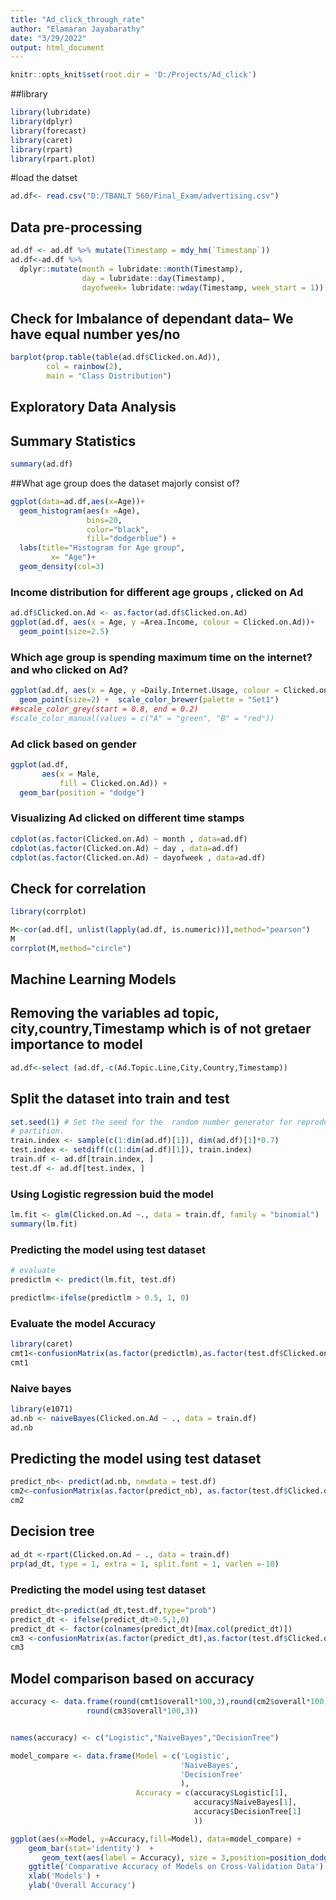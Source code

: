 ```yaml
---
title: "Ad_click_through_rate"
author: "Elamaran Jayabarathy"
date: "3/29/2022"
output: html_document
---
```



```r

knitr::opts_knit$set(root.dir = 'D:/Projects/Ad_click')
```


##library

```r
library(lubridate)
library(dplyr)
library(forecast)
library(caret)
library(rpart)
library(rpart.plot)

```
#load the datset

```r
ad.df<- read.csv("D:/TBANLT 560/Final_Exam/advertising.csv")

```
## Data pre-processing


```r

ad.df <- ad.df %>% mutate(Timestamp = mdy_hm(`Timestamp`))
ad.df<-ad.df %>%
  dplyr::mutate(month = lubridate::month(Timestamp), 
                day = lubridate::day(Timestamp),
                dayofweek= lubridate::wday(Timestamp, week_start = 1))


```



## Check for Imbalance of dependant data-- We have equal number yes/no

```r

barplot(prop.table(table(ad.df$Clicked.on.Ad)),
        col = rainbow(2),
        main = "Class Distribution")

```



## Exploratory Data  Analysis

## Summary Statistics
```r

summary(ad.df)
```


##What age group does the dataset majorly consist of?

```r

ggplot(data=ad.df,aes(x=Age))+
  geom_histogram(aes(x =Age),
                 bins=20,
                 color="black", 
                 fill="dodgerblue") +
  labs(title="Histogram for Age group",
         x= "Age")+
  geom_density(col=3)


```


### Income distribution for different age groups , clicked on Ad

```r
ad.df$Clicked.on.Ad <- as.factor(ad.df$Clicked.on.Ad)
ggplot(ad.df, aes(x = Age, y =Area.Income, colour = Clicked.on.Ad))+ 
  geom_point(size=2.5)


```

### Which age group is spending maximum time on the internet? and who clicked on Ad?

```r
ggplot(ad.df, aes(x = Age, y =Daily.Internet.Usage, colour = Clicked.on.Ad))+ 
  geom_point(size=2) +  scale_color_brewer(palette = "Set1")
##scale_color_grey(start = 0.8, end = 0.2)
#scale_color_manual(values = c("A" = "green", "B" = "red"))

```


### Ad click based on gender

```r
ggplot(ad.df, 
       aes(x = Male, 
           fill = Clicked.on.Ad)) + 
  geom_bar(position = "dodge")

```



### Visualizing Ad clicked on different time stamps


```r

cdplot(as.factor(Clicked.on.Ad) ~ month , data=ad.df)
cdplot(as.factor(Clicked.on.Ad) ~ day , data=ad.df)
cdplot(as.factor(Clicked.on.Ad) ~ dayofweek , data=ad.df)

```

## Check for correlation

```r
library(corrplot)

M<-cor(ad.df[, unlist(lapply(ad.df, is.numeric))],method="pearson")
M
corrplot(M,method="circle")


```
## Machine Learning Models

## Removing the variables ad topic, city,country,Timestamp  which is of not gretaer importance to model

```r

ad.df<-select (ad.df,-c(Ad.Topic.Line,City,Country,Timestamp))

```


## Split the dataset into train and test

```r

set.seed(1) # Set the seed for the  random number generator for reproducing the
# partition.
train.index <- sample(c(1:dim(ad.df)[1]), dim(ad.df)[1]*0.7)
test.index <- setdiff(c(1:dim(ad.df)[1]), train.index)
train.df <- ad.df[train.index, ]
test.df <- ad.df[test.index, ]


```



### Using Logistic regression buid the model

```r

lm.fit <- glm(Clicked.on.Ad ~., data = train.df, family = "binomial")
summary(lm.fit)

```

### Predicting the model using test dataset

```r
# evaluate
predictlm <- predict(lm.fit, test.df)

predictlm<-ifelse(predictlm > 0.5, 1, 0)

```


### Evaluate the model Accuracy

```r
library(caret)
cmt1<-confusionMatrix(as.factor(predictlm),as.factor(test.df$Clicked.on.Ad))
cmt1
```





### Naive bayes

```r
library(e1071)
ad.nb <- naiveBayes(Clicked.on.Ad ~ ., data = train.df)
ad.nb

```

## Predicting the model using test dataset
 
```r

predict_nb<- predict(ad.nb, newdata = test.df)
cm2<-confusionMatrix(as.factor(predict_nb), as.factor(test.df$Clicked.on.Ad))
cm2
```

## Decision tree

```r

ad_dt <-rpart(Clicked.on.Ad ~ ., data = train.df)
prp(ad_dt, type = 1, extra = 1, split.font = 1, varlen =-10)
```


### Predicting the model using test dataset


```r

predict_dt<-predict(ad_dt,test.df,type="prob")
predict_dt <- ifelse(predict_dt>0.5,1,0)
predict_dt <- factor(colnames(predict_dt)[max.col(predict_dt)])
cm3 <-confusionMatrix(as.factor(predict_dt),as.factor(test.df$Clicked.on.Ad))
cm3


```

## Model comparison based on accuracy

```r


accuracy <- data.frame(round(cmt1$overall*100,3),round(cm2$overall*100,3),
                 round(cm3$overall*100,3))


names(accuracy) <- c("Logistic","NaiveBayes","DecisionTree")

model_compare <- data.frame(Model = c('Logistic',
                                      'NaiveBayes',
                                      'DecisionTree'
                                      ),
                            Accuracy = c(accuracy$Logistic[1],
                                         accuracy$NaiveBayes[1],
                                         accuracy$DecisionTree[1]
                                         ))

ggplot(aes(x=Model, y=Accuracy,fill=Model), data=model_compare) +
    geom_bar(stat='identity')  +
       geom_text(aes(label = Accuracy), size = 3,position=position_dodge(0.9))+
    ggtitle('Comparative Accuracy of Models on Cross-Validation Data') +
    xlab('Models') +
    ylab('Overall Accuracy')

```
